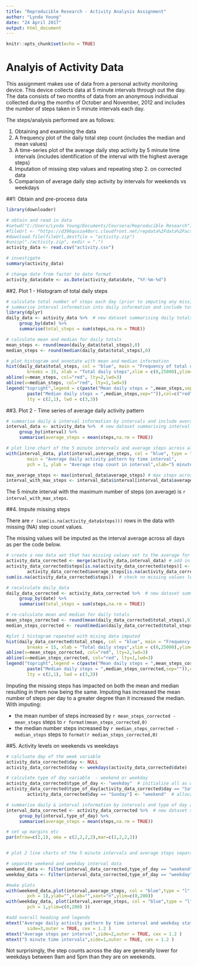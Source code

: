 ---
title: "Reproducible Research - Activity Analysis Assignment"
author: "Lynda Young"
date: "24 April 2017"
output: html_document
---

```{r setup, include=FALSE, fig.height = 4, fig.width=7}
knitr::opts_chunk$set(echo = TRUE)
```

# Analyis of Activity Data

This assignment makes use of data from a personal activity monitoring device. This device collects data at 5 minute intervals through out the day. The data consists of two months of data from an anonymous individual collected during the months of October and November, 2012 and includes the number of steps taken in 5 minute intervals each day.

The steps/analysis performed are as follows:

1. Obtaining and examining the data
2. A frequency plot of the daily total step count (includes the median and mean values)
3. A time-series plot of the average daily step activity by 5 minute time intervals (includes identification of the interval with the highest average steps)
4. Imputation of missing step values and repeating step 2. on corrected data
5. Comparison of average daily step activity by intervals for weekends vs weekdays


##1: Obtain and pre-process data



```{r data }
library(downloader)

# obtain and read in data
#setwd("C:/Users/Lynda Young/Documents/Coursera/Reproducible Research")
#fileUrl <- "https://d396qusza40orc.cloudfront.net/repdata%2Fdata%2Factivity.zip"
#download.file(fileUrl,destfile = "activity.zip")
#unzip("./activity.zip", exdir = ".")
activity_data <- read.csv("activity.csv")

# investigate   
summary(activity_data)

# change date from factor to date format
activity_data$date <- as.Date(activity_data$date, "%Y-%m-%d")

```

##2.  Plot 1 - Histogram of total daily steps 

```{r plot1}
# calculate total number of steps each day (prior to imputing any missing data) 
# summarise interval information into daily information and include total 
library(dplyr)
daily_data <- activity_data %>%  # new dataset summarising daily totals
     group_by(date) %>%
     summarise(total_steps = sum(steps,na.rm = TRUE))

# calculate mean and median for daily totals
mean_steps <- round(mean(daily_data$total_steps),0)
median_steps <- round(median(daily_data$total_steps),0)

# plot histogram and annotate with mean and median information
hist(daily_data$total_steps, col = "blue", main = "Frequency of total daily steps",
        breaks = 15, xlab = "Total daily steps",xlim = c(0,25000),ylim= c(0,25))
abline(v=mean_steps, col="red", lty=2,lwd=3)
abline(v=median_steps, col="red", lty=1,lwd=3)
legend("topright",legend = c(paste("Mean daily steps = ",mean_steps,sep=""),
        paste("Median daily steps = ",median_steps,sep="")),col=c("red","red"),
        lty = c(2,1), lwd = c(3,3))

```

##3. Plot 2 - Time series of average daily activity pattern
```{r Plot2 }
# summarise daily & interval information by intervals and include average for each interval 
interval_data <- activity_data %>%  # new dataset summarising interval average steps
     group_by(interval) %>%
     summarise(average_steps = mean(steps,na.rm = TRUE))

# plot line chart of the 5 minute intervals and average steps across all days 
with(interval_data, plot(interval,average_steps, col = "blue", type = "l", lwd = 3,
        main = "Average daily activity pattern by time interval",
        pch = 1, ylab = "Average step count in interval",xlab="5 minute time intervals"))

max_average_steps <- max(interval_data$average_steps) # max steps across all intervals
interval_with_max_steps <- interval_data$interval[interval_data$average_steps == max_average_steps] # interval with max steps

```


The 5 minute interval with the maximum number of steps (on average) is `r interval_with_max_steps`.

##4. Impute missing steps

There are `r (sum(is.na(activity_data$steps)))` rows in the data with missing (NA) step count values.

The missing values will be imputed as the interval average across all days as per the code below.
```{r Impute missing steps}

# create a new data set that has missing values set to the average for each interval with missing values
activity_data_corrected <- merge(activity_data,interval_data) # add in average steps for each interval
activity_data_corrected$steps[is.na(activity_data_corrected$steps)] <- 
        activity_data_corrected$average_steps[is.na(activity_data_corrected$steps)] # set missing values = average
sum(is.na(activity_data_corrected$steps))  # check no missing values left

# recalculate daily_data
daily_data_corrected <- activity_data_corrected %>%  # new dataset summarising daily totals
     group_by(date) %>%
     summarise(total_steps = sum(steps,na.rm = TRUE))

# re-calculate mean and median for daily totals
mean_steps_corrected <- round(mean(daily_data_corrected$total_steps),0)
median_steps_corrected <- round(median(daily_data_corrected$total_steps),0)

#plot 1 histogram repeated with mising data imputed
hist(daily_data_corrected$total_steps, col = "blue", main = "Frequency of total daily steps - corrected data ",
        breaks = 15, xlab = "Total daily steps",xlim = c(0,25000),ylim=c(0,25))
abline(v=mean_steps_corrected, col="red", lty=2,lwd=3)
abline(v=median_steps_corrected, col="red", lty=1,lwd=3)
legend("topright",legend = c(paste("Mean daily steps = ",mean_steps_corrected,sep=""),
        paste("Median daily steps = ",median_steps_corrected,sep="")),col=c("red","red"),
        lty = c(2,1), lwd = c(3,3))


```

Imputing the missing steps has impacted on both the mean and median resulting in them now being the same. Imputing has increased the mean number of steps per day to a greater degree than it increased the median. With imputing:

- the mean number of steps increased by `r mean_steps_corrected - mean_steps` steps to `r format(mean_steps_corrected,0)` 
- the median number steps increased by `r median_steps_corrected - median_steps` steps to `format(r median_steps_corrected,0)`

##5. Activity levels on weekends vs weekdays

```{r Activity, fig.height = 7}

# calcluate day of the week variable
activity_data_corrected$day <- NULL
activity_data_corrected$day <- weekdays(activity_data_corrected$date)

# calculate type of day variable  - weekend or weekday
activity_data_corrected$type_of_day <- "weekday"  # initialise all as weekdays
activity_data_corrected$type_of_day[activity_data_corrected$day == "Saturday" | 
        activity_data_corrected$day == "Sunday"] <- "weekend"  # allocate to weekend

# summarise daily & interval information by intervals and type of day and include average for each  
interval_data_corrected <- activity_data_corrected %>%  # new dataset summarising interval average steps
     group_by(interval,type_of_day) %>%
     summarise(average_steps = mean(steps,na.rm = TRUE))

# set up margins etc
par(mfrow=c(2,1), oma = c(2,2,2,2),mar=c(2,2,2,2))


# plot 2 line charts of the 5 minute intervals and average steps separately for weekend and weekdays 

# separate weekend and weekday interval data
weekend_data <- filter(interval_data_corrected,type_of_day == "weekend")
weekday_data <- filter(interval_data_corrected,type_of_day == "weekday")

#make plots
with(weekend_data,plot(interval,average_steps, col = "blue",type = "l", lwd = 3,main = "Weekends",
        pch = 1),ylab="",xlab="",xaxt="n",ylim=c(0,200)) 
with(weekday_data, plot(interval,average_steps, col = "blue",type = "l", lwd = 3,main = "Weekdays",
        pch = 1,ylim=c(0,200) ))

#add overall heading and legends
mtext("Average daily activity pattern by time interval and weekday status", 
        side=3,outer = TRUE, cex = 1.2 )
mtext("Average steps per interval",side=2,outer = TRUE, cex = 1.2 )
mtext("5 minute time intervals",side=1,outer = TRUE, cex = 1.2 )

```





Not surprisingly, the step counts across the day are generally lower for weekdays between 9am and 5pm than they are on weekends. 

